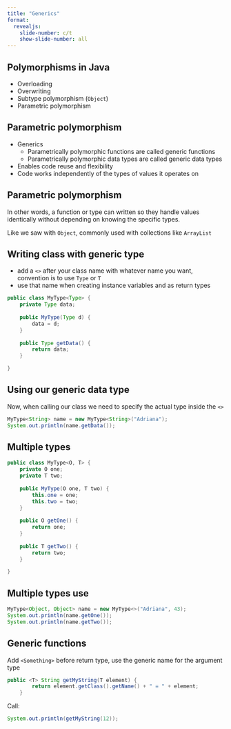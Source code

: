 ```yaml
---
title: "Generics"
format:
  revealjs:
    slide-number: c/t
    show-slide-number: all
---
```


## Polymorphisms in Java

* Overloading
* Overwriting
* Subtype polymorphism (`Object`)
* Parametric polymorphism


## Parametric polymorphism

* Generics
    * Parametrically polymorphic functions are called generic functions
    * Parametrically polymorphic data types are called generic data types
* Enables code reuse and flexibility
* Code works independently of the types of values it operates on

## Parametric polymorphism

In other words, a function or type can written so they handle values identically without depending on knowing the specific types.

Like we saw with `Object`, commonly used with collections like `ArrayList`

## Writing class with generic type

* add a `<>` after your class name with whatever name you want, convention is to use `Type` or `T`
* use that name when creating instance variables and as return types


```java
public class MyType<Type> {
	private Type data;
	
	public MyType(Type d) {
		data = d;
	}
	
	public Type getData() {
		return data;
	}

}
```

## Using our generic data type

Now, when calling our class we need to specify the actual type inside the `<>`

```java
MyType<String> name = new MyType<String>("Adriana");
System.out.println(name.getData());
```

## Multiple types

```java
public class MyType<O, T> {
	private O one;
	private T two;
	
	public MyType(O one, T two) {
		this.one = one;
		this.two = two;
	}
	
	public O getOne() {
		return one;
	}
	
	public T getTwo() {
		return two;
	}

}
```

## Multiple types use

```java
MyType<Object, Object> name = new MyType<>("Adriana", 43);
System.out.println(name.getOne());
System.out.println(name.getTwo());
```

## Generic functions

Add `<Something>` before return type, use the generic name for the 
argument type

```java
public <T> String getMyString(T element) {
		return element.getClass().getName() + " = " + element;
	}
```

Call:

```java
System.out.println(getMyString(12));
```

